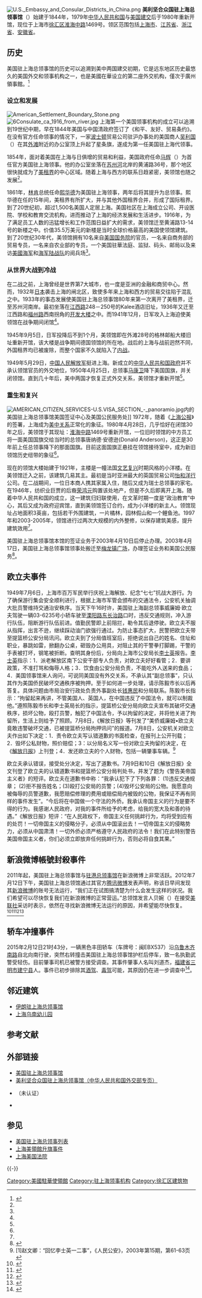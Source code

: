 {{Infobox diplomatic mission
|name = 美利坚合众国驻上海总领事馆
|native_name = {{lang|en|Consulate General of the United States, Shanghai}}
|logo = [[File:Seal_of_the_United_States_Department_of_State.svg|120px]]
|image= US Consulate General Shanghai.jpg
|open = 1980年
|caption = 美国驻上海总领事馆館舍
|address =[[徐汇区|徐汇区]][[淮海中路|淮海中路]]1469号<br>[[静安区|静安区]][[南京西路_(上海市)|南京西路]]138号[[梅龙镇广场|梅龙镇广场]]8楼（美国签证中心及美国公民服务处）
|location = {{CHN}}[[上海市|上海市]]
|consul_general = 何乐进<small>（{{lang|en|James Heller}}）</small>
|department = {{flagicon|USA}} [[美國驻华大使馆|美國驻华大使馆]]
| jurisdiction      =[[上海市|上海市]]、[[江苏省|江苏省]]、[[浙江省|浙江省]]、[[安徽省|安徽省]]
}}

[[File:U.S._Embassy_and_Consular_Districts_in_China.png|thumb]]
'''美利坚合众国驻上海总领事馆'''（{{lang-en|'''Consulate General of the United States in Shanghai'''}}）始建于1844年，1979年[[中华人民共和国|中华人民共和国]]与[[美国|美国]][[中美关系|建交]]后于1980年重新开馆，现位于上海市[[徐汇区|徐汇区]][[淮海中路|淮海中路]]1469号。领区范围包括[[上海市|上海市]]、[[江苏省|江苏省]]、[[浙江省|浙江省]]、[[安徽省|安徽省]]。

== 历史 ==

美国驻上海总领事馆的历史可以追溯到美中两国建交初期，它是远东地区历史最悠久的美国外交和领事机构之一，也是美國在華设立的第二座外交机构，僅次于廣州領事館。<ref name="history">{{cite web|url=https://china.usembassy-china.org.cn/zh/embassy-consulates-zh/shanghai-zh/history-zh/|title=美国驻上海总领事馆的历史|publisher=美国驻上海总领事馆|access-date=2017-08-10|archive-date=2021-02-24|archive-url=https://web.archive.org/web/20210224235205/https://china.usembassy-china.org.cn/zh/embassy-consulates-zh/shanghai-zh/history-zh/|dead-url=no}}</ref>

=== 设立和发展 ===
[[File:American_Settlement_Boundary_Stone.png|thumb]]
[[File:6Consulate_ca_1916_from_river.jpg|thumb]]
{{main|上海美领馆升旗事件}}
上海第一个美国领事机构的成立可以追溯到19世纪中期，早在1844年美国与中国清政府签订了《和平、友好、贸易条约》。在没有官方任命领事的情况下，一家[[波士顿|波士顿]]贸易公司驻沪办事处的美国商人[[吴利国|吴利国]]（{{lang|en|Henry Wolcott}}）在其[[外滩|外滩]]附近的办公室顶上升起了星条旗，遂成为第一任美国驻上海代领事。

1854年，面对着美国在上海与日俱增的贸易和利益，美国政府任命[[马辉|马辉]]（{{lang|en|Robert Murphy}}）为首任官方美国驻上海领事。他的办公室坐落在[[苏州河|苏州河]]北岸的黄浦路36号，那个地区很快就成为了[[美租界|美租界]]的中心区域。随着上海与西方的联系日趋紧密，美领馆也随之发展<ref name="history"/>。

1861年，[[林肯|林肯]]总统任命[[熙华德|熙华德]]为美国驻上海领事，两年后将其提升为总领事。熙华德在任的15年间，美租界有所扩大，并与其他外国租界合并，形成了国际租界。到了20世纪初，超过1,500名美国人定居上海。美国社区在上海成立公司、开设医院、学校和教育交流机构，进而推动了上海的经济发展和生活进步。1916年，为了满足员工人数的迅猛增长和工作范围日益扩大的需求，美领馆迁至黄浦路13-14号的新楼之中。价值35.5万美元的新楼是当时全球价格最高的美国使领馆建筑。到了20世纪30年代，美领馆拥有10名来自[[美国国务院|美国国务院]]的官员，一名来自商务部的贸易专员，一名来自农业部的专员，一个美国驻華法庭、监狱、码头、邮局以及来访[[美國海军|美國海军]]和[[美國海軍陸戰隊|海军陆战队]]的阅兵场<ref name="history"/>。

=== 从世界大战到冷战 ===
在二战之前，上海曾经是世界第7大城市，也一度是亚洲的金融和商贸中心。然而，1932年[[日本|日本]]袭击上海的闸北区，致使多年来上海和西方的贸易交往陷于混乱之中。1933年的事态发展使美国驻上海总领事馆80年来第一次离开了美租界，迁至苏州河南岸。最初坐落在[[江西路|江西路]]248－250号的Kalee酒店旧址，1936年又迁至江西路和[[福州路|福州路]]西南拐角的[[建设大楼|开发大楼]]之中。而1941年12月，日军攻入上海迫使美领馆在战争期间闭馆<ref name="history"/>。

1945年9月5日，日军投降后不到1个月，美领馆即在外滩28号的格林邮船大楼旧址重新开馆，该大楼是战争期间德国领馆的所在地。战后的上海与战前迥然不同，外国租界均已被废除，而整个国家不久就陷入了[[第二次国共内战|内战]]。<p>1949年5月29日，[[中国人民解放军|中国人民解放军]]挺进上海。新成立的[[中华人民共和国政府|中华人民共和国政府]]并不承认领馆官员的外交地位，1950年4月25日，总领事[[马康卫|马康卫]]降下美国国旗，并关闭领馆。直到几十年后，美中两国才恢复正式外交关系，美领馆才重新开馆<ref name="history"/>。

=== 重生和复兴 ===
[[File:AMERICAN_CITIZEN_SERVICES-U.S.VISA_SECTION_-_panoramio.jpg|thumb]]内的美国驻上海总领事馆美国签证中心及美国公民服务处]]
1972年，随着《[[上海公报|上海公报]]》的签署，上海成为[[美中关系|美中关系]]正常化的象征。1980年4月28日，几乎恰好在闭馆30年之后，美领馆于其现址：[[淮海中路|淮海中路]]1469号重新开馆，一位旧时领馆的中方员工将一面美国国旗交给当时的总领事唐纳德·安德逊(Donald Anderson)，这正是30年前上任总领事降下的那面国旗。目前这面国旗正悬挂在领馆接待室中，成为新旧领馆历史纽带的象征<ref name="history"/>。

现在的领馆大楼始建于1921年，主楼是一幢法国[[文艺复兴|文艺复兴]]时期风格的小洋楼。在美领馆迁入之前，该建筑几易其主。最初是当时亚洲最大的英国贸易公司[[怡和洋行|怡和洋行]]公司。在二战期间，一位日本商人携其家属入住，随后又成为瑞士总领事的家宅。在1946年，纺织业巨贾的后裔[[荣鸿元|荣鸿元]]购置该处地产，但是不久后即离开上海。随着中华人民共和国的成立，这一建筑归妇联使用，在文革时期一度是“政治教育”中心，其后又成为政府迎宾馆，直到美领馆签订合约，成为小洋楼的新主人。领馆现址占地面积3英亩，包括若干外围建筑，一片橘林，园林假山和一个鲤鱼池。1997年和2003-2005年，领馆进行过两次大规模的内外整修，以保存建筑美感，提升建筑效用<ref name="history"/>。

美国驻上海总领事馆本馆的签证业务于2003年4月10日后停止办理。2003年4月17日，美国驻上海总领事馆领事处搬迁至[[梅龙镇广场|梅龙镇广场]]，办理签证业务和美国公民服务<ref>{{cite news|title=美上海总领事馆领事处将搬家 17日签证新址开放|url=http://news.sina.com.cn/c/2003-04-10/0244988496.shtml|work=新闻晨报|publisher=新浪网|date=2003-04-10|accessdate=2021-05-05|archive-date=2021-05-06|archive-url=https://web.archive.org/web/20210506110004/http://news.sina.com.cn/c/2003-04-10/0244988496.shtml|dead-url=no}}</ref>。

==欧立夫事件==
1949年7月6日，上海市百万军民举行庆祝上海解放、纪念“七七”抗战大游行。为了确保游行集会安全顺利进行，根据上海市军管会颁布的交通法令，公安机关抽调大批员警维持交通治安秩序。当天下午16时许，美国驻上海副总领事威廉姆·欧立夫驾驶一辆03-6235号小轿车驶至[[溧阳路|溧阳路]][[东长治路|东长治路]]口时，违反交通规则，冲入游行队伍，阻断游行队伍前进。值勤民警即上前阻拦，勒令其后退停驶。欧立夫不服从指挥，出言不逊，继续踩动油门欲强行通过。为防止事态扩大，民警把欧立夫带至提篮桥公安分局讯问。欧立夫到了分局值班室后，拒绝说出自己的姓名、住址和职业，暴跳如雷，掀翻办公桌，砸毁办公用具，对阻止其的干警拳打脚踢，干警的手表被打坏，钢笔被折断。查明其身份后，分局向上海市公安局长[[李士英|李士英]]报告。[[李士英|李士英]]指示：1．派老解放区南下公安干部专人负责，对欧立夫好好看管；2．要讲政策，不准打骂和侮辱人格；3．饮食由公安分局负责，不能吃外人送来的食品；4．美国领事馆来人询问，可说同美国没有外交关系，不承认其“副总领事”，只认其作为美国侨民破坏交通秩序被拘押。至于如何进一步处理，请示陈毅市长以后再答复。具体问题由市局治安行政处负责外事副处长[[钱惠民|钱惠民]]和分局联系。陈毅市长指示：“拘留起来再讲，不管美国人、英国人，在中国违反了中国法令，就可以制裁他。”遵照陈毅市长和李士英局长的指示，提篮桥公安分局向欧立夫宣布其破坏交通秩序，损坏公物，殴打员警，触犯了中国法令，予以拘留的决定，并将他关进了拘留所，生活上则给予了照顾。7月8日，《解放日报》等刊发了“美侨威廉姆•欧立夫竟敢违警破坏交通，已被提篮桥分局拘押讯问”的报道。7月8日，公安机关对欧立夫作出如下决定：1．责令欧立夫写认错道歉的书面检查，在报刊上公开刊载；2．毁坏公私财物，照价赔偿；3：以分局名义写一份对欧立夫拘留的决定，在《[[解放日报|解放日报]]》上刊登；4．发还欧立夫的个人财物，包括一辆肇事车辆。<ref>[1]赵文卿：“回忆李士英一二事”，《人民公安》，2003年第15期，第61-63页</ref>

欧立夫承认错误，接受处分决定，写出了道歉书。7月9日和10日《解放日报》全文刊登了欧立夫的认错道歉书和提篮桥公安分局判处书，并发了题为《警告美帝国主义者》的短评。欧立夫在道歉书中称：“我承认犯下了下列各罪：  (1)违反交通规章；  (2)拒不报告姓名；(3)殴打公安局的员警；(4)毁坏公安局的公物。我愿意向被侮辱的员警道歉，我愿赔偿修理的费用或赔偿局内被毁的公物，我保证不再有同样的事件发生”。“今后将在中国做一个守法的外侨。我承认帝国主义的行为是要不得的行为。我感谢人民政府，对我的事件所给予的考虑，给我的宽大及和善的待遇。”《解放日报》短评：“在人民政权下，帝国主义任何挑衅行为，均将受到应有的处罚！一切帝国主义的侵略分子，必须从中国滚出去！一切帝国主义的侵略势力，必须从中国肃清！一切外侨必须严格遵守人民政府的法令！我们在此特别警告美国帝国主义者，你们必须立即放弃任何挑衅行为，否则必将自食其果。”

==新浪微博帳號封殺事件==
2011年起，美国驻上海总领事馆与[[美國駐香港總領事館|驻港总领事馆]]在新浪微博上非常活跃。2012年7月12日下午，美国驻上海总领馆通过其官方[[腾讯微博|腾讯微博]]发表声明，称该日早间发现其[[新浪微博|新浪微博]]的账号无法运行，“我们正在试图搞清楚为什么会发生这样的状况。我们希望可以尽快恢复我们在新浪微博的正常营运。”总领馆发言人贝婉（{{lang|en|Wylita Bell}}）在接受[[美联社|美联社]]采访时表示，依然在寻找新浪微博无法运行的原因，并希望能尽快恢复。<ref>{{cite web|title=“卖萌”有罪？美领馆微博遭封|url=http://www.dw.de/dw/article/0,,16096140,00.html|date=2012-07-13|accessdate=2012-08-06|publisher=DW|archive-date=2012-08-19|archive-url=https://web.archive.org/web/20120819201133/http://www.dw.de/dw/article/0,,16096140,00.html|dead-url=no}}</ref><ref>{{cite web|title=美国驻上海总领事馆微博被封|url=http://www.voachinese.com/content/us-embassy-weibo-censored-20120713/1404149.html|date=2012-07-13|4=|accessdate=2012-08-06|publisher=VOA|archive-date=2016-03-05|archive-url=https://web.archive.org/web/20160305000204/http://www.voachinese.com/content/us-embassy-weibo-censored-20120713/1404149.html|dead-url=no}}</ref><ref>{{cite web|title=美国驻上海总领事馆微博被封|url=http://www.voachinese.com/content/us-embassy-weibo-censored-20120713/1404149.html|date=2012-07-13|accessdate=2012-08-06|publisher=VOA|archive-date=2016-03-05|archive-url=https://web.archive.org/web/20160305000204/http://www.voachinese.com/content/us-embassy-weibo-censored-20120713/1404149.html|dead-url=no}}</ref><ref>{{cite web|title=那卖萌的“一小撮”|url=http://www.infzm.com/content/78141|date=2012-07-09|accessdate=2012-08-06|publisher=南方周末|archive-date=2019-06-13|archive-url=https://web.archive.org/web/20190613081706/http://www.infzm.com/content/78141|dead-url=no}}</ref>

==轿车冲撞事件==
2015年2月12日21时43分，一辆黑色丰田轿车（车牌号：闽EBX537）沿[[乌鲁木齐南路|乌鲁木齐南路]]自北向南行驶，突然右转撞击美国驻上海总领事馆护栏后停车，致一名执勤武警受轻伤。目前肇事司机已被警方接受调查。其事件肇事人名叫刘道杰，[[福建省|福建省]][[三明市|三明市]][[建宁县|建宁县]]人。事件已初步排除其[[酒驾|酒驾]]、[[毒驾|毒驾]]可能，其原因仍在进一步调查中<ref>{{cite web|title=美驻上海总领事馆遭轿车冲撞 初步排除酒驾可能|url=http://world.huanqiu.com/article/2015-02/5668239.html|date=2015-02-12|accessdate=2015-02-12|publisher=环球网|archive-date=2019-06-08|archive-url=https://web.archive.org/web/20190608051947/http://world.huanqiu.com/article/2015-02/5668239.html|dead-url=no}}</ref>。

== 邻近建筑 ==
*[[伊朗驻上海总领事馆|伊朗驻上海总领事馆]]
*[[上海乌南幼儿园|上海乌南幼儿园]]

== 参考文献 ==
{{Reflist|2}}

== 外部链接 ==
{{Commonscat|Consulate General of the United States in Shanghai}}
* [https://china.usembassy-china.org.cn/zh/embassy-consulates-zh/shanghai-zh/ 美国驻上海总领事馆]{{Wayback|url=https://china.usembassy-china.org.cn/zh/embassy-consulates-zh/shanghai-zh/ |date=20180808114327 }}
* [https://web.archive.org/web/20170520231621/http://www.fmprc.gov.cn/web/fw_673051/lbfw_673061/lsgmd_673079/t576385.shtml 美利坚合众国驻上海总领事馆（中华人民共和国外交部专页）]
* {{Sinaweibo|3216945711}}（未认证）
* {{cite web|author=上海外事志编辑室|title=首页 --专业志->--上海外事志->--下编·第三篇外国驻沪领事机构和办理侨务人员->--第二章各国驻沪领馆和办理侨务人员-> 第十五节　美国驻上海总领事馆|url=http://www.shtong.gov.cn/newsite/node2/node2245/node69969/node69985/node70080/node70202/userobject1ai69923.html|publisher=上海社会科学院出版社|year=1999|isbn=9787806185902|via=上海市地方志办公室|access-date=2021-05-05|archive-date=2016-04-27|archive-url=https://web.archive.org/web/20160427163336/http://www.shtong.gov.cn/Newsite/node2/node2245/node69969/node69985/node70080/node70202/userobject1ai69923.html|dead-url=no}}

== 参见 ==
{{Portal box|国际关系|美国|上海}}
* [[美国驻上海总领事列表|美国驻上海总领事列表]]
* [[上海美领馆升旗事件|上海美領館升旗事件]]
* [[上海美国法院|上海美国法院]]

{{-}}
{{駐中華人民共和國外交機構}}
{{美国驻华使领馆}}
{{美國駐外機構}}
{{上海领事机构}}
{{上海市第二批优秀历史建筑}}

[[Category:美國駐華使領館|Category:美國駐華使領館]]
[[Category:驻上海领事机构|Category:驻上海领事机构]]
[[Category:徐汇区建筑物|Category:徐汇区建筑物]]